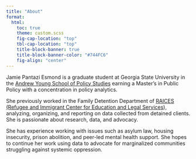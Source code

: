 ---
title: "About"
format: 
  html: 
    toc: true
    theme: custom.scss
    fig-cap-location: "top"
    tbl-cap-location: "top"
    title-block-banner: true
    title-block-banner-color: "#744FC6"
    fig-align: "center"
---

Jamie Pantazi Esmond is a graduate student at Georgia State University in the [Andrew Young School of Policy Studies](https://aysps.gsu.edu/) earning a Master's in Public Policy with a concentration in policy analytics. 

She previously worked in the Family Detention Department of [RAICES (Refugee and Immigrant Center for Education and Legal Services](https://www.raicestexas.org/)), analyzing, organizing, and reporting on data collected from detained clients. She is passionate about research, data, and advocacy. 

She has experience working with issues such as asylum law, housing insecurity, prison abolition, and peer-led mental health support. She hopes to continue her work using data to advocate for marginalized communities struggling against systemic oppression.
